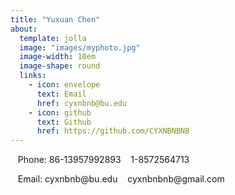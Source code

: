 ```yaml
---
title: "Yuxuan Chen"
about:
  template: jolla
  image: "images/myphoto.jpg"
  image-width: 10em
  image-shape: round
  links:
    - icon: envelope
      text: Email
      href: cyxnbnb@bu.edu
    - icon: github
      text: Github
      href: https://github.com/CYXNBNBNB
---
```

&nbsp;&nbsp;
Phone: 86-13957992893 &nbsp;&nbsp; 1-8572564713

&nbsp;&nbsp;
Email: cyxnbnb@bu.edu &nbsp;&nbsp; cyxnbnbnb@gmail.com
